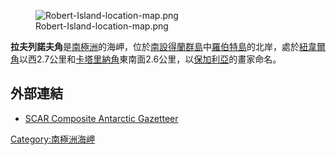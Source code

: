 [[Image:Robert-Island-location-map.png|thumb]]

'''拉夫列諾夫角'''是[[南極洲|南極洲]]的海岬，位於[[南設得蘭群島|南設得蘭群島]]中[[羅伯特島|羅伯特島]]的北岸，處於[[紐韋爾角|紐韋爾角]]以西2.7公里和[[卡塔里納角|卡塔里納角]]東南面2.6公里，以[[保加利亞|保加利亞]]的畫家命名。

{{coord|62|20|14|S|59|34|26|W|display=title}}

==外部連結==
* [https://web.archive.org/web/20080928054224/http://www3.pnra.it/SCAR_GAZE SCAR Composite Antarctic Gazetteer]

{{Antarctica-geo-stub}}
[[Category:南極洲海岬|Category:南極洲海岬]]